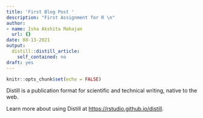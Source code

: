 ```yaml
---
title: 'First Blog Post '
description: "First Assignment for R \n"
author:
- name: Isha Akshita Mahajan
  url: {}
date: 08-13-2021
output:
  distill::distill_article:
    self_contained: no
draft: yes
---
```



```r
knitr::opts_chunk$set(echo = FALSE)
```

Distill is a publication format for scientific and technical writing, native to the web.

Learn more about using Distill at <https://rstudio.github.io/distill>.


